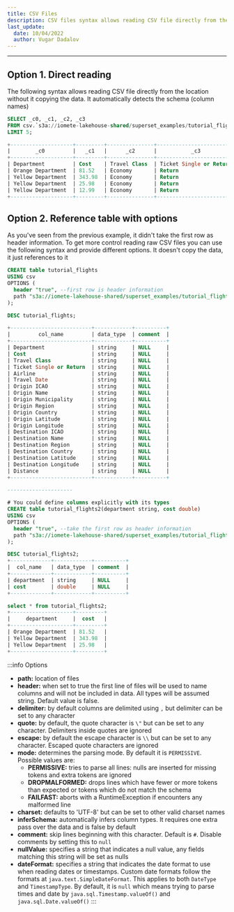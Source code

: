 ```yaml
---
title: CSV Files
description: CSV files syntax allows reading CSV file directly from the location without it copying the data by automatically detecting column names
last_update:
  date: 10/04/2022
  author: Vugar Dadalov
---
```


---

## Option 1. Direct reading

The following syntax allows reading CSV file directly from the location without it copying the data. It automatically detects the schema (column names)

```sql
SELECT _c0, _c1, _c2, _c3
FROM csv.`s3a://iomete-lakehouse-shared/superset_examples/tutorial_flights.csv`
LIMIT 5;

+--------------------+---------+---------------+--------------------------+
|        _c0         |   _c1   |      _c2      |           _c3            |
+--------------------+---------+---------------+--------------------------+
| Department         | Cost    | Travel Class  | Ticket Single or Return  |
| Orange Department  | 81.52   | Economy       | Return                   |
| Yellow Department  | 343.98  | Economy       | Return                   |
| Yellow Department  | 25.98   | Economy       | Return                   |
| Yellow Department  | 12.99   | Economy       | Return                   |
+--------------------+---------+---------------+--------------------------+
```

## Option 2. Reference table with options

As you've seen from the previous example, it didn't take the first row as header information. To get more control reading raw CSV files you can use the following syntax and provide different options. It doesn't copy the data, it just references to it

```sql
CREATE table tutorial_flights
USING csv
OPTIONS (
  header "true", --first row is header information
  path "s3a://iomete-lakehouse-shared/superset_examples/tutorial_flights.csv"
);

DESC tutorial_flights;

+--------------------------+------------+----------+
|         col_name         | data_type  | comment  |
+--------------------------+------------+----------+
| Department               | string     | NULL     |
| Cost                     | string     | NULL     |
| Travel Class             | string     | NULL     |
| Ticket Single or Return  | string     | NULL     |
| Airline                  | string     | NULL     |
| Travel Date              | string     | NULL     |
| Origin ICAO              | string     | NULL     |
| Origin Name              | string     | NULL     |
| Origin Municipality      | string     | NULL     |
| Origin Region            | string     | NULL     |
| Origin Country           | string     | NULL     |
| Origin Latitude          | string     | NULL     |
| Origin Longitude         | string     | NULL     |
| Destination ICAO         | string     | NULL     |
| Destination Name         | string     | NULL     |
| Destination Region       | string     | NULL     |
| Destination Country      | string     | NULL     |
| Destination Latitude     | string     | NULL     |
| Destination Longitude    | string     | NULL     |
| Distance                 | string     | NULL     |
+--------------------------+------------+----------+

---------------------

# You could define columns explicitly with its types
CREATE table tutorial_flights2(department string, cost double)
USING csv
OPTIONS (
  header "true", --take the first row as header information
  path "s3a://iomete-lakehouse-shared/superset_examples/tutorial_flights.csv"
);

DESC tutorial_flights2;
+-------------+------------+----------+
|  col_name   | data_type  | comment  |
+-------------+------------+----------+
| department  | string     | NULL     |
| cost        | double     | NULL     |
+-------------+------------+----------+

select * from tutorial_flights2;
+--------------------+---------+
|     department     |  cost   |
+--------------------+---------+
| Orange Department  | 81.52   |
| Yellow Department  | 343.98  |
| Yellow Department  | 25.98   |
+--------------------+---------+
```

:::info Options

- **path:** location of files
- **header:** when set to true the first line of files will be used to name columns and will not be included in data. All types will be assumed string. Default value is false.
- **delimiter:** by default columns are delimited using `,` but delimiter can be set to any character
- **quote:** by default, the quote character is `\"` but can be set to any character. Delimiters inside quotes are ignored
- **escape:** by default the escape character is `\\` but can be set to any character. Escaped quote characters are ignored
- **mode:** determines the parsing mode. By default it is `PERMISSIVE`. Possible values are:
  - **PERMISSIVE:** tries to parse all lines: nulls are inserted for missing tokens and extra tokens are ignored
  - **DROPMALFORMED:** drops lines which have fewer or more tokens than expected or tokens which do not match the schema
  - **FAILFAST:** aborts with a RuntimeException if encounters any malformed line
- **charset:** defaults to 'UTF-8' but can be set to other valid charset names
- **inferSchema:** automatically infers column types. It requires one extra pass over the data and is false by default
- **comment:** skip lines beginning with this character. Default is `#`. Disable comments by setting this to `null`
- **nullValue:** specifies a string that indicates a null value, any fields matching this string will be set as nulls
- **dateFormat:** specifies a string that indicates the date format to use when reading dates or timestamps. Custom date formats follow the formats at `java.text.SimpleDateFormat`. This applies to both `DateType` and `TimestampType`. By default, it is `null` which means trying to parse times and date by `java.sql.Timestamp.valueOf()` and `java.sql.Date.valueOf()`
  :::
